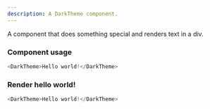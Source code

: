 ```yaml
---
description: A DarkTheme component.
---
```



A component that does something special and renders text in a div.

### Component usage
```js
<DarkTheme>Hello world!</DarkTheme>
```

### Render hello world!

```js live
<DarkTheme>Hello world!</DarkTheme>
```
